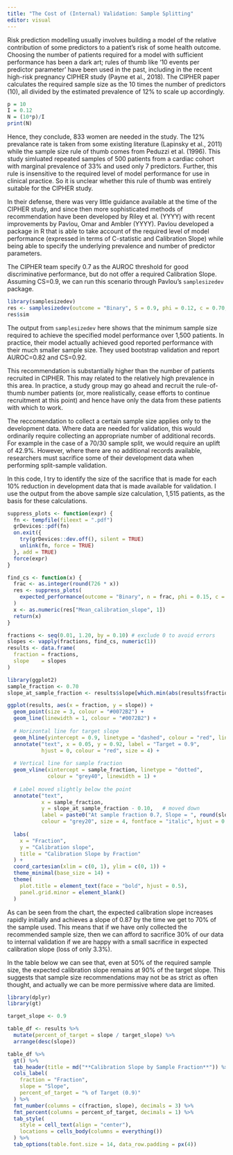 ```yaml
---
title: "The Cost of (Internal) Validation: Sample Splitting"
editor: visual
---
```


Risk prediction modelling usually involves building a model of the relative contribution of some predictors to a patient's risk of some health outcome. Choosing the number of patients required for a model with sufficient performance has been a dark art; rules of thumb like '10 events per predictor parameter' have been used in the past, including in the recent high-risk pregnancy CIPHER study (Payne et al., 2018). The CIPHER paper calculates the required sample size as the 10 times the number of predictors (10), all divided by the estimated prevalence of 12% to scale up accordingly.

```r
p = 10
I = 0.12
N = (10*p)/I
print(N)
```

Hence, they conclude, 833 women are needed in the study. The 12% prevalance rate is taken from some existing literature (Lapinsky et al., 2011) while the sample size rule of thumb comes from Peduzzi et al. (1996). This study simluated repeated samples of 500 patients from a cardiac cohort with marginal prevalence of 33% and used only 7 predictors. Further, this rule is insensitive to the required level of model performance for use in clinical practice. So it is unclear whether this rule of thumb was entirely suitable for the CIPHER study.

In their defense, there was very little guidance available at the time of the CIPHER study, and since then more sophisticated methods of recommendation have been developed by Riley et al. (YYYY) with recent improvements by Pavlou, Omar and Ambler (YYYY). Pavlou developed a package in R that is able to take account of the required level of model performance (expressed in terms of C-statistic and Calibration Slope) while being able to specify the underlying prevalence and number of predictor parameters.

The CIPHER team specify 0.7 as the AUROC threshold for good discriminative performance, but do not offer a required Calibration Slope. Assuming CS=0.9, we can run this scenario through Pavlou's `samplesizedev` package.

```r
library(samplesizedev)
res <- samplesizedev(outcome = "Binary", S = 0.9, phi = 0.12, c = 0.70, p = 10)
res$sim
```

The output from `samplesizedev` here shows that the minimum sample size required to achieve the specified model performance over 1,500 patients. In practice, their model actually achieved good reported performance with their much smaller sample size. They used bootstrap validation and report AUROC=0.82 and CS=0.92.

This recommendation is substantially higher than the number of patients recruited in CIPHER. This may related to the relatively high prevalence in this area. In practice, a study group may go ahead and recruit the rule-of-thumb number patients (or, more realistically, cease efforts to continue recruitment at this point) and hence have only the data from these patients with which to work.

The reccomendation to collect a certain sample size applies only to the development data. Where data are needed for validation, this would ordinarily require collecting an appropriate number of additional records. For example in the case of a 70/30 sample split, we would require an uplift of 42.9%. However, where there are no additional records available, researchers must sacrifice some of their development data when performing split-sample validation.

In this code, I try to identify the size of the sacrifice that is made for each 10% reduction in development data that is made available for validation. I use the output from the above sample size calculation, 1,515 patients, as the basis for these calculations.

```r
suppress_plots <- function(expr) {
  fn <- tempfile(fileext = ".pdf")
  grDevices::pdf(fn)
  on.exit({
    try(grDevices::dev.off(), silent = TRUE)
    unlink(fn, force = TRUE)
  }, add = TRUE)
  force(expr)
}

find_cs <- function(x) {
  frac <- as.integer(round(726 * x))
  res <- suppress_plots(
    expected_performance(outcome = "Binary", n = frac, phi = 0.15, c = 0.8, p = 10)
  )
  x <- as.numeric(res["Mean_calibration_slope", 1])
  return(x)
}
```

```r
fractions <- seq(0.01, 1.20, by = 0.10) # exclude 0 to avoid errors
slopes <- vapply(fractions, find_cs, numeric(1))
results <- data.frame(
  fraction = fractions,
  slope    = slopes
)
```

```r
library(ggplot2)
sample_fraction <- 0.70
slope_at_sample_fraction <- results$slope[which.min(abs(results$fraction - sample_fraction))]

ggplot(results, aes(x = fraction, y = slope)) +
  geom_point(size = 3, colour = "#0072B2") +
  geom_line(linewidth = 1, colour = "#0072B2") +
  
  # Horizontal line for target slope
  geom_hline(yintercept = 0.9, linetype = "dashed", colour = "red", linewidth = 0.8) +
  annotate("text", x = 0.05, y = 0.92, label = "Target = 0.9",
           hjust = 0, colour = "red", size = 4) +
  
  # Vertical line for sample fraction
  geom_vline(xintercept = sample_fraction, linetype = "dotted",
             colour = "grey40", linewidth = 1) +
  
  # Label moved slightly below the point
  annotate("text",
           x = sample_fraction,
           y = slope_at_sample_fraction - 0.10,   # moved down
           label = paste0("At sample fraction 0.7, Slope = ", round(slope_at_sample_fraction, 2)),
           colour = "grey20", size = 4, fontface = "italic", hjust = 0.5) +
  
  labs(
    x = "Fraction",
    y = "Calibration slope",
    title = "Calibration Slope by Fraction"
  ) +
  coord_cartesian(xlim = c(0, 1), ylim = c(0, 1)) +
  theme_minimal(base_size = 14) +
  theme(
    plot.title = element_text(face = "bold", hjust = 0.5),
    panel.grid.minor = element_blank()
  )
```

As can be seen from the chart, the expected calibration slope increases rapidly initially and achieves a slope of 0.87 by the time we get to 70% of the sample used. This means that if we have only collected the recommended sample size, then we can afford to sacrifice 30% of our data to internal validation if we are happy with a small sacrifice in expected calibration slope (loss of only 3.3%).

In the table below we can see that, even at 50% of the required sample size, the expected calibration slope remains at 90% of the target slope. This suggests that sample size recommendations may not be as strict as often thought, and actually we can be more permissive where data are limited.

```r
library(dplyr)
library(gt)

target_slope <- 0.9

table_df <- results %>%
  mutate(percent_of_target = slope / target_slope) %>%
  arrange(desc(slope))

table_df %>%
  gt() %>%
  tab_header(title = md("**Calibration Slope by Sample Fraction**")) %>%
  cols_label(
    fraction = "Fraction",
    slope = "Slope",
    percent_of_target = "% of Target (0.9)"
  ) %>%
  fmt_number(columns = c(fraction, slope), decimals = 3) %>%
  fmt_percent(columns = percent_of_target, decimals = 1) %>%
  tab_style(
    style = cell_text(align = "center"),
    locations = cells_body(columns = everything())
  ) %>%
  tab_options(table.font.size = 14, data_row.padding = px(4))
```
